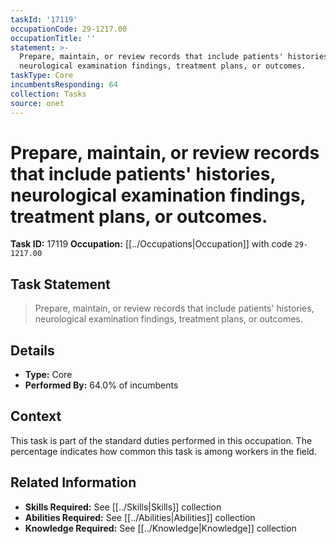 ```yaml
---
taskId: '17119'
occupationCode: 29-1217.00
occupationTitle: ''
statement: >-
  Prepare, maintain, or review records that include patients' histories,
  neurological examination findings, treatment plans, or outcomes.
taskType: Core
incumbentsResponding: 64
collection: Tasks
source: onet
---
```

# Prepare, maintain, or review records that include patients' histories, neurological examination findings, treatment plans, or outcomes.

**Task ID:** 17119
**Occupation:** [[../Occupations|Occupation]] with code `29-1217.00`

## Task Statement

> Prepare, maintain, or review records that include patients' histories, neurological examination findings, treatment plans, or outcomes.

## Details

- **Type:** Core
- **Performed By:** 64.0% of incumbents

## Context

This task is part of the standard duties performed in this occupation. The percentage indicates how common this task is among workers in the field.

## Related Information

- **Skills Required:** See [[../Skills|Skills]] collection
- **Abilities Required:** See [[../Abilities|Abilities]] collection
- **Knowledge Required:** See [[../Knowledge|Knowledge]] collection
